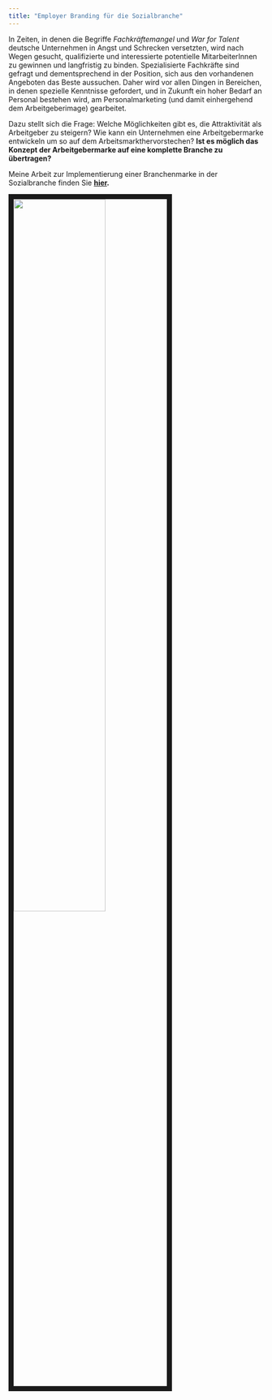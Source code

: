 ```yaml
---
title: "Employer Branding für die Sozialbranche"
---
```


In Zeiten, in denen die Begriffe *Fachkräftemangel* und *War for Talent* deutsche Unternehmen in Angst und Schrecken versetzten, wird nach Wegen gesucht, qualifizierte und interessierte potentielle MitarbeiterInnen zu gewinnen und langfristig zu binden. Spezialisierte Fachkräfte sind gefragt und dementsprechend in der Position, sich aus den vorhandenen Angeboten das Beste aussuchen. Daher wird vor allen Dingen in Bereichen, in denen spezielle Kenntnisse gefordert, und in Zukunft ein hoher Bedarf an Personal bestehen wird, am Personalmarketing (und damit einhergehend dem Arbeitgeberimage) gearbeitet.

Dazu stellt sich die Frage: Welche Möglichkeiten gibt es, die Attraktivität als Arbeitgeber zu steigern? Wie kann ein Unternehmen eine Arbeitgebermarke entwickeln um so auf dem Arbeitsmarkthervorstechen? **Ist es möglich das Konzept der Arbeitgebermarke auf eine komplette Branche zu übertragen?**

Meine Arbeit zur Implementierung einer Branchenmarke in der Sozialbranche finden Sie **[hier](Vom Employer Branding zum Branchen Branding .pdf).**

<img src="images/EBInhalt.PNG" style="width:60%; border:10px solid; margin-right: 20px" align="left">

